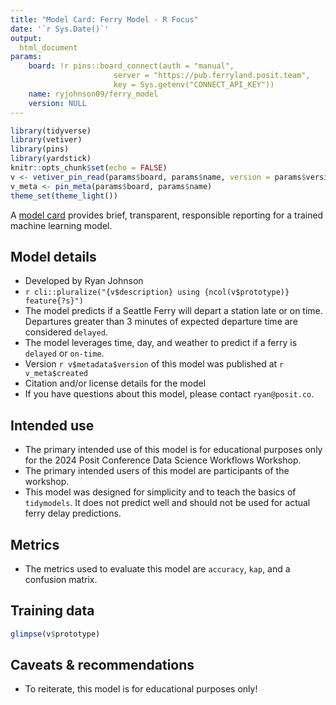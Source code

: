 ```yaml
---
title: "Model Card: Ferry Model - R Focus"
date: '`r Sys.Date()`'
output: 
  html_document
params:
    board: !r pins::board_connect(auth = "manual", 
                       server = "https://pub.ferryland.posit.team", 
                       key = Sys.getenv("CONNECT_API_KEY"))
    name: ryjohnson09/ferry_model
    version: NULL
---
```


```r
library(tidyverse)
library(vetiver)
library(pins)
library(yardstick)
knitr::opts_chunk$set(echo = FALSE)
v <- vetiver_pin_read(params$board, params$name, version = params$version)
v_meta <- pin_meta(params$board, params$name)
theme_set(theme_light())
```

A [model card](https://doi.org/10.1145/3287560.3287596) provides brief, transparent, responsible reporting for a trained machine learning model.

## Model details

-   Developed by Ryan Johnson
-   `r cli::pluralize("{v$description} using {ncol(v$prototype)} feature{?s}")`
-   The model predicts if a Seattle Ferry will depart a station late or on time. Departures greater than 3 minutes of expected departure time are considered `delayed`.
-   The model leverages time, day, and weather to predict if a ferry is `delayed` or `on-time`.
-   Version `r v$metadata$version` of this model was published at `r v_meta$created`
-   Citation and/or license details for the model
-   If you have questions about this model, please contact `ryan@posit.co`.

## Intended use

-   The primary intended use of this model is for educational purposes only for the 2024 Posit Conference Data Science Workflows Workshop.
-   The primary intended users of this model are participants of the workshop.
-   This model was designed for simplicity and to teach the basics of `tidymodels`. It does not predict well and should not be used for actual ferry delay predictions.

## Metrics

-   The metrics used to evaluate this model are `accuracy`, `kap`, and a confusion matrix.

## Training data

```r
glimpse(v$prototype)
```

## Caveats & recommendations

-   To reiterate, this model is for educational purposes only!
